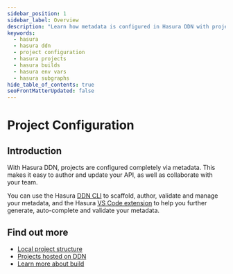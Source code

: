```yaml
---
sidebar_position: 1
sidebar_label: Overview
description: "Learn how metadata is configured in Hasura DDN with projects and subgraphs and how to create builds."
keywords:
  - hasura
  - hasura ddn
  - project configuration
  - hasura projects
  - hasura builds
  - hasura env vars
  - hasura subgraphs
hide_table_of_contents: true
seoFrontMatterUpdated: false
---
```



# Project Configuration

## Introduction

With Hasura DDN, projects are configured completely via metadata. This makes it easy to author and update your API, as
well as collaborate with your team.

You can use the Hasura [DDN CLI](/cli/overview.mdx) to scaffold, author, validate and manage your metadata, and the
Hasura [VS Code extension](https://marketplace.visualstudio.com/items?itemName=HasuraHQ.hasura) to help you further
generate, auto-complete and validate your metadata.

## Find out more

- [Local project structure](/project-configuration/config.mdx)
- [Projects hosted on DDN](/project-configuration/projects.mdx)
- [Learn more about build](/project-configuration/builds.mdx)
